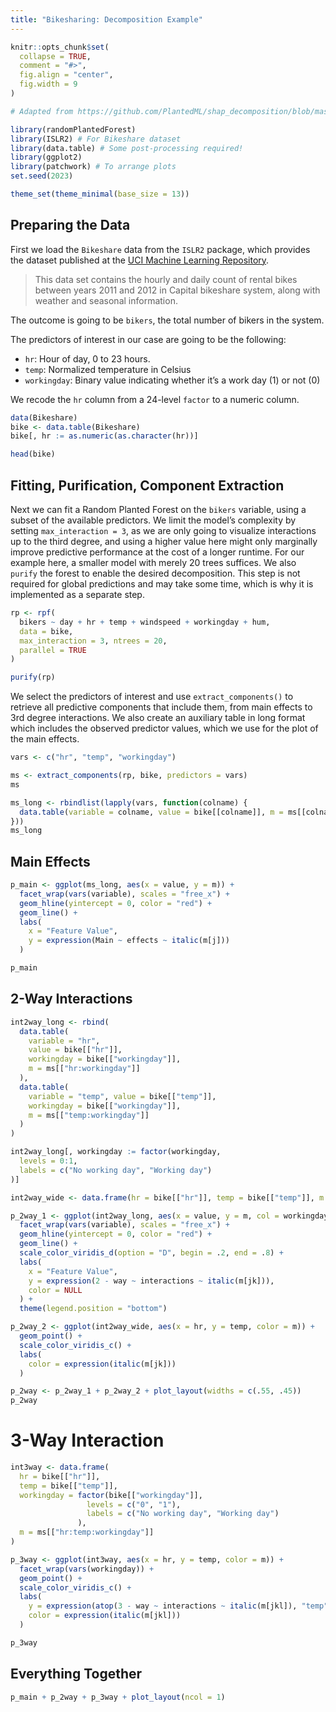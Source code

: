 ```yaml
---
title: "Bikesharing: Decomposition Example"
---
```


```r
knitr::opts_chunk$set(
  collapse = TRUE,
  comment = "#>",
  fig.align = "center",
  fig.width = 9
)

# Adapted from https://github.com/PlantedML/shap_decomposition/blob/master/bike_example/bike_example.R
```

```r
library(randomPlantedForest)
library(ISLR2) # For Bikeshare dataset
library(data.table) # Some post-processing required!
library(ggplot2)
library(patchwork) # To arrange plots
set.seed(2023)

theme_set(theme_minimal(base_size = 13))
```

## Preparing the Data

First we load the `Bikeshare` data from the `ISLR2` package, which provides the dataset published at the [UCI Machine Learning Repository](https://archive.ics.uci.edu/ml/datasets/bike+sharing+dataset).

> This data set contains the hourly and daily count of rental bikes between years 2011 and 2012 in Capital bikeshare system, along with weather and seasonal information.

The outcome is going to be `bikers`, the total number of bikers in the system.

The predictors of interest in our case are going to be the following:

- `hr`: Hour of day, 0 to 23 hours.
- `temp`: Normalized temperature in Celsius
- `workingday`: Binary value indicating whether it's a work day (1) or not (0)

We recode the `hr` column from a 24-level `factor` to a numeric column.

```r
data(Bikeshare)
bike <- data.table(Bikeshare)
bike[, hr := as.numeric(as.character(hr))]

head(bike)
```


## Fitting, Purification, Component Extraction

Next we can fit a Random Planted Forest on the `bikers` variable, using a subset of the available predictors.
We limit the model's complexity by setting `max_interaction = 3`, as we are only going to visualize interactions up to the third degree, and using a higher value here might only marginally improve predictive performance at the cost of a longer runtime.
For our example here, a smaller model with merely 20 trees suffices.
We also `purify` the forest to enable the desired decomposition.
This step is not required for global predictions and may take some time, which is why it is implemented as a separate step.

```r
rp <- rpf(
  bikers ~ day + hr + temp + windspeed + workingday + hum,
  data = bike,
  max_interaction = 3, ntrees = 20,
  parallel = TRUE
)

purify(rp)
```

We select the predictors of interest and use `extract_components()` to retrieve all predictive components that include them,
from main effects to 3rd degree interactions.
We also create an auxiliary table in long format which includes the observed predictor values, which we use for the plot of the main effects.


```r
vars <- c("hr", "temp", "workingday")

ms <- extract_components(rp, bike, predictors = vars)
ms

ms_long <- rbindlist(lapply(vars, function(colname) {
  data.table(variable = colname, value = bike[[colname]], m = ms[[colname]])
}))
ms_long
```

## Main Effects

```r
p_main <- ggplot(ms_long, aes(x = value, y = m)) +
  facet_wrap(vars(variable), scales = "free_x") +
  geom_hline(yintercept = 0, color = "red") +
  geom_line() +
  labs(
    x = "Feature Value",
    y = expression(Main ~ effects ~ italic(m[j]))
  )

p_main
```

## 2-Way Interactions

```r
int2way_long <- rbind(
  data.table(
    variable = "hr",
    value = bike[["hr"]],
    workingday = bike[["workingday"]],
    m = ms[["hr:workingday"]]
  ),
  data.table(
    variable = "temp", value = bike[["temp"]],
    workingday = bike[["workingday"]],
    m = ms[["temp:workingday"]]
  )
)

int2way_long[, workingday := factor(workingday,
  levels = 0:1,
  labels = c("No working day", "Working day")
)]

int2way_wide <- data.frame(hr = bike[["hr"]], temp = bike[["temp"]], m = ms[["hr:temp"]])

p_2way_1 <- ggplot(int2way_long, aes(x = value, y = m, col = workingday)) +
  facet_wrap(vars(variable), scales = "free_x") +
  geom_hline(yintercept = 0, color = "red") +
  geom_line() +
  scale_color_viridis_d(option = "D", begin = .2, end = .8) +
  labs(
    x = "Feature Value",
    y = expression(2 - way ~ interactions ~ italic(m[jk])),
    color = NULL
  ) +
  theme(legend.position = "bottom")

p_2way_2 <- ggplot(int2way_wide, aes(x = hr, y = temp, color = m)) +
  geom_point() +
  scale_color_viridis_c() +
  labs(
    color = expression(italic(m[jk]))
  )

p_2way <- p_2way_1 + p_2way_2 + plot_layout(widths = c(.55, .45))
p_2way
```

# 3-Way Interaction

```r
int3way <- data.frame(
  hr = bike[["hr"]], 
  temp = bike[["temp"]],
  workingday = factor(bike[["workingday"]],
                 levels = c("0", "1"),
                 labels = c("No working day", "Working day")
               ),
  m = ms[["hr:temp:workingday"]]
)

p_3way <- ggplot(int3way, aes(x = hr, y = temp, color = m)) +
  facet_wrap(vars(workingday)) +
  geom_point() +
  scale_color_viridis_c() +
  labs(
    y = expression(atop(3 - way ~ interactions ~ italic(m[jkl]), "temp")),
    color = expression(italic(m[jkl]))
  )

p_3way
```

## Everything Together

```r
p_main + p_2way + p_3way + plot_layout(ncol = 1)
```
